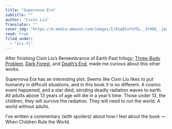 ```yaml
---
title: "Supernova Era"
subtitle: ""
author: "Cixin Liu"
Translator: ""
cover_img: "https://m.media-amazon.com/images/I/81qQtufnY5L._SY466_.jpg"
read: true
filed_under:
  - "sci-fi"
---
```


After finishing Cixin Liu’s Remembrance of Earth Past trilogy; [Three-Body Problem](/bookshelf/cixin-liu-the-tree-body-problem), [Dark Forest](/bookshelf/cixin-liu-dark-forest), and [Death’s End](/bookshelf/cixin-liu-death-s-end), made me curious about this other works.

Supernova Era has an interesting plot. Seems like Cixin Liu likes to put humanity in difficult situations, and in this book it is no different. A cosmic event happened, and a star died, sending deadly radiation waves to earth. All adults above 13 years of age will die in a year’s time. Those under 13, the children, they will survive the radiation. They will need to run the world. A world without adults. 

I’ve written a commentary (with spoilers) about how I feel about the book — When Children Rule the World.
